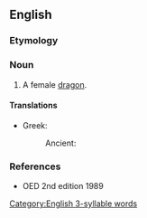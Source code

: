 ==English==

===Etymology===
{{suffix|en|dragon|ess}}

===Noun===
{{en-noun|es}}

# {{lb|en|rare|mostly|figurative}} A female [[dragon]].

====Translations====
{{trans-top|a female dragon}}
* Greek:
*: Ancient: {{t|grc|δράκαινα|f}}
{{trans-mid}}
{{trans-bottom}}

===References===
* OED 2nd edition 1989

[[Category:English 3-syllable words]]